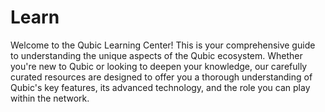 # Learn


Welcome to the Qubic Learning Center! This is your comprehensive guide to understanding the unique aspects of the Qubic ecosystem. Whether you're new to Qubic or looking to deepen your knowledge, our carefully curated resources are designed to offer you a thorough understanding of Qubic's key features, its advanced technology, and the role you can play within the network. 
<div style={{ display: 'grid', gridTemplateColumns: 'repeat(auto-fit, minmax(250px, 1fr))', gap: '16px' }}>
  <Card
    title="Qubic Units (QUs)"
    description="Understand the core unit of the Qubic ecosystem. Understand what they are, their role in transactions and how they facilitate value transfer across the network."
    imageUrl="https://via.placeholder.com/250x100"
    href="/learn/tokenomics"
  />
  <Card
    title="Useful Proof of Work"
    description="Discover the unique consensus algorithm of Qubic. Learn how UPoW secures the network and provides computational power for beneficial purposes."
    imageUrl="https://via.placeholder.com/250x100"
    href="/learn/upow"
  />
  <Card
    title="Quorum"
    description="Get to know the democratic governance model of Qubic. Explore how decisions are made and the community's collective wisdom drives the network's evolution."
    imageUrl="https://via.placeholder.com/250x100"
    href="/learn/quorum"
  />
  <Card
    title="Computor"
    description="Uncover the role of Computors, the powerful nodes that support Qubic. Learn about their responsibilities and their contribution to maintaining the network's health and integrity."
    imageUrl="https://via.placeholder.com/250x100"
    href="/learn/computor"
  />
</div>
